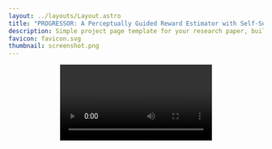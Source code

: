 ```yaml
---
layout: ../layouts/Layout.astro
title: "PROGRESSOR: A Perceptually Guided Reward Estimator with Self-Supervised Online Refinement"
description: Simple project page template for your research paper, built with Astro and Tailwind CSS
favicon: favicon.svg
thumbnail: screenshot.png
---
```









<Header
  title={frontmatter.title}
  authors={[
    {
      name: "Tewodros W. Ayalew",
      institution: "The University of Chicago",
      //notes: ["*", "†"],
    },
    {
      name: "Xiao Zhang ",
      institution: "The University of Chicago",
      notes: ["*"],
    },
    {
      name: "Kevin Yuanbo Wu",
      institution: "MathWorks",
      notes: ["*"],
    },
    {
      name: "Tianchong Jiang",
      institution: "Toyota Technological Institute at Chicago",
    },
    {
      name: "Michael Maire",
      institution: "The University of Chicago",
    },
    {
      name: "Matthew Walter",
      institution: "Toyota Technological Institute at Chicago",
    },
  ]}
  conference=""
  notes={[
    {
      symbol: "*",
      text: "Equal contribution",
    },
    //{
    //  symbol: "†",
    //  text: "author note two",
    //},
  ]}
  links={[
    {
      name: "Paper",
      url: "",
      icon: "fa-solid:file-pdf",
    },
    {
      name: "Code",
      url: "",
      icon: "mdi:github",
    },
    {
      name: "arXiv",
      url: "",
      icon: "academicons:arxiv",
    },
  ]}
  />


<Video source="../video/progressor_demo.mp4" />

<HighlightedSection>

## Abstract
We present P<span style="font-size: 80%">ROGRESSOR</span>, a novel framework that learns a task-agnostic reward function from videos, enabling policy training through goal-conditioned reinforcement learning (RL) without manual supervision. Underlying this reward is an estimate of the distribution over task progress as a function of the current, initial, and goal observations that is learned in a self-supervised fashion. Crucially, P<span style="font-size: 80%">ROGRESSOR</span> refines rewards adversarially during online RL training by pushing back predictions for out-of-distribution observations, to mitigate  distribution shift inherent in non-expert observations. Utilizing this progress prediction as a dense reward together with an adversarial push-back, we show that P<span style="font-size: 80%">ROGRESSOR</span> enables robots to learn complex behaviors without any external supervision. Pretrained on large-scale egocentric human video from EPIC-KITCHENS, P<span style="font-size: 80%">ROGRESSOR</span> requires no fine-tuning on in-domain task-specific data for generalization to real-robot offline RL under noisy demonstrations, outperforming contemporary methods that provide dense visual reward for robotic learning. Our findings highlight the potential of P<span style="font-size: 80%">ROGRESSOR</span> for scalable robotic applications where direct action labels and task-specific rewards are not readily available.
</HighlightedSection>


<Figure
    caption="PROGRESSOR Pipeline"
  >
    
    <Image source={pipelinefig} altText="PROGRESSOR Pipeline" />
</Figure>


## Method
We propose to learn a unified reward model via an encoder that estimates the relative progress of an observation <LaTeX inline formula="\mathcal{o}_{j}" /> with respect to an initial observation <LaTeX inline formula="\mathcal{o}_{i}" /> and a goal observation <LaTeX inline formula="\mathcal{o}_{g}" />, all of which are purely pixel-based.

### Learning the Self-Supervised Reward Model
We optimize our reward model <LaTeX inline formula="\mathcal{r}_{\theta}" />  to predict the distribution of the progress on expert trajectory. We use a shared visual encoder to compute the per-frame representation, followed by several MLPs to produce the final estimation:
<LaTeX formula="E_{\theta}(\mathcal{o}_{i}, \mathcal{o}_{j}, \mathcal{o}_{g})= \mathcal{N}\left(\mu, \sigma^2\right)"/>


#### Using the Reward Model in Online RL
We create the reward model by defining  a function derived from the model's predicted outputs given a sample of frame triplet (<LaTeX inline formula="(\mathcal{o}_{i}, \mathcal{o}_{j}, \mathcal{o}_{g})" />) of trajectory as:
<LaTeX formula="\mathcal{r}_{\theta}(\mathcal{o}_{i}, \mathcal{o}_{j}, \mathcal{o}_{g})= \mu - \alpha \mathcal{H}(\mathcal{N}(\mu, \sigma^2))"/>

###  Adversarial Online Refinement via Push-Back 

To tackle this distribution shift, we implement an adversarial online refinement strategy, which we refer to as ``push-back'', that enables the reward model <LaTeX inline formula="\mathcal{r}_{\theta}" />  to differentiate between in- and out-of-distribution, <LaTeX inline formula="\tau \ and\ \tau'"/>.
for a frame triplet <LaTeX inline formula="\mathcal{o}_i^{\tau_k'}, \mathcal{o}_j^{\tau_k'}, \mathcal{o}_g^{\tau_k'}"/> sampled from <LaTeX inline formula="\tau_k'" /> and the estimated progress <LaTeX inline formula="\mu_{\tau_k'}"/> from <LaTeX inline formula="E_{\theta}"/>, 
we update <LaTeX inline formula="E_{\theta}"/> so that it learns to push-back the current estimation as <LaTeX inline formula="\beta\mu_{\tau_k'}"/> with <LaTeX inline formula="\beta \in [0,1]"/> as the decay factor.


## Experimental Evaluation

<Figure
    caption="Experiments"
  >
    
    <Image source={expfig} altText="Experiments" />
</Figure>



###  Simulated Experiments

In our simulated experiments, we used benchmark tasks from the Meta-World environment [41], selecting six table-top manipulation tasks : door-open, drawer-open, hammer, peg-insert-side, pick-place, and reach

<TwoColumns>
  <Figure slot="left" caption="">
    <Image source={train_reward} altText="Experiments" />
  </Figure>
  <Figure slot="right" caption="">
   <Image source={success_rate} altText="Experiments" />
  </Figure>
</TwoColumns>

###  Real-World Robotic Experiments

#### Pretraining on Kitchen Dataset
We randomly sample frame triplets triplet (<LaTeX inline formula="(\mathcal{o}_{i}, \mathcal{o}_{j}, \mathcal{o}_{g})" />) from the videos ensuring a maximal frame gap <LaTeX inline formula="|i − g| ≤ 2000"/>.

#### Real-World Few-Shot Offline Reinforcement Learning with Noisy Demonstrations

We compare PROGRESSOR with R3M and VIP by freezing the pre-trained models and using them as reward prediction models to train RWR-ACT on downstream robotic learning tasks. 

<Figure caption="real-world experiments">
    <Image source={kitchen} altText="real-world experiments" />
</Figure>
<Figure caption="real-world experiments">
    <Image source={drawer_close} altText="real-world experiments" />
</Figure>


## BibTeX citation

```bibtex
@misc{ayalew2024progressorperceptuallyguidedreward,
      title={PROGRESSOR: A Perceptually Guided Reward Estimator with Self-Supervised Online Refinement}, 
      author={Tewodros Ayalew and Xiao Zhang and Kevin Yuanbo Wu and Tianchong Jiang and Michael Maire and Matthew R. Walter},
      year={2024},
      eprint={2411.17764},
      archivePrefix={arXiv},
      primaryClass={cs.RO},
      url={https://arxiv.org/abs/2411.17764}, 
}
```